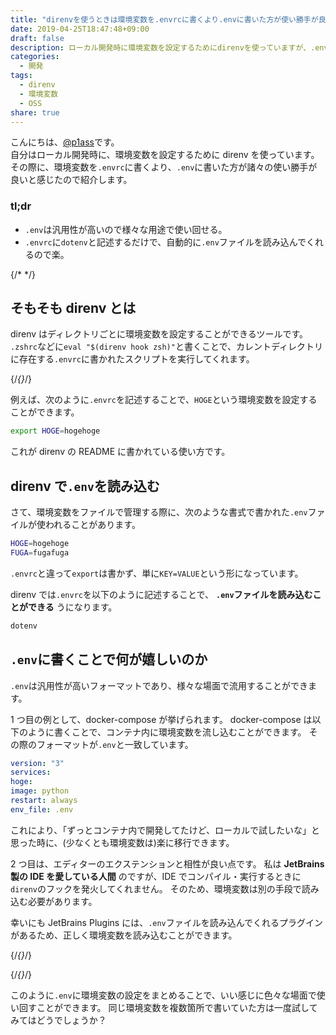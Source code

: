 ```yaml
---
title: "direnvを使うときは環境変数を.envrcに書くより.envに書いた方が使い勝手が良い"
date: 2019-04-25T18:47:48+09:00
draft: false
description: ローカル開発時に環境変数を設定するためにdirenvを使っていますが、.envを使うことで環境変数の設定が楽になりました。
categories:
  - 開発
tags:
  - direnv
  - 環境変数
  - OSS
share: true
---
```


こんにちは、[@p1ass](https://twitter.com/p1ass)です。  
自分はローカル開発時に、環境変数を設定するために direnv を使っています。
その際に、環境変数を`.envrc`に書くより、`.env`に書いた方が諸々の使い勝手が良いと感じたので紹介します。

### tl;dr

- `.env`は汎用性が高いので様々な用途で使い回せる。
- `.envrc`に`dotenv`と記述するだけで、自動的に`.env`ファイルを読み込んでくれるので楽。

{/* <!--more--> */}

## そもそも direnv とは

direnv はディレクトリごとに環境変数を設定することができるツールです。  
`.zshrc`などに`eval "$(direnv hook zsh)"`と書くことで、カレントディレクトリに存在する`.envrc`に書かれたスクリプトを実行してくれます。

{/*{<ex-link url="https://github.com/direnv/direnv" >}*/}

例えば、次のように`.envrc`を記述することで、`HOGE`という環境変数を設定することができます。

```bash
export HOGE=hogehoge
```

これが direnv の README に書かれている使い方です。

## direnv で`.env`を読み込む

さて、環境変数をファイルで管理する際に、次のような書式で書かれた`.env`ファイルが使われることがあります。

```bash
HOGE=hogehoge
FUGA=fugafuga
```

`.envrc`と違って`export`は書かず、単に`KEY=VALUE`という形になっています。

direnv では`.envrc`を以下のように記述することで、 **`.env`ファイルを読み込むことができる** うになります。

```bash
dotenv
```

## `.env`に書くことで何が嬉しいのか

`.env`は汎用性が高いフォーマットであり、様々な場面で流用することができます。

1 つ目の例として、docker-compose が挙げられます。
docker-compose は以下のように書くことで、コンテナ内に環境変数を流し込むことができます。
その際のフォーマットが`.env`と一致しています。

```yaml
version: "3"
services:
hoge:
image: python
restart: always
env_file: .env
```

これにより、「ずっとコンテナ内で開発してたけど、ローカルで試したいな」と思った時に、(少なくとも環境変数は)楽に移行できます。

2 つ目は、エディターのエクステンションと相性が良い点です。
私は **JetBrains 製の IDE を愛している人間** のですが、IDE でコンパイル・実行するときに`direnv`のフックを発火してくれません。
そのため、環境変数は別の手段で読み込む必要があります。

幸いにも JetBrains Plugins には、`.env`ファイルを読み込んでくれるプラグインがあるため、正しく環境変数を読み込むことができます。

{/*{<ex-link url="https://plugins.jetbrains.com/plugin/9525--env-files-support" >}*/}

{/*{<ex-link url="https://plugins.jetbrains.com/plugin/7861-envfile" >}*/}

このように`.env`に環境変数の設定をまとめることで、いい感じに色々な場面で使い回すことができます。
同じ環境変数を複数箇所で書いていた方は一度試してみてはどうでしょうか？

